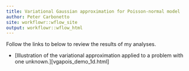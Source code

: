 ```yaml
---
title: Variational Gaussian approximation for Poisson-normal model
author: Peter Carbonetto
site: workflowr::wflow_site
output: workflowr::wflow_html
---
```


Follow the links to below to review the results of my analyses.

+ [Illustration of the variational approximation applied to a
   problem with one unknown.][vgapois_demo_1d.html]
